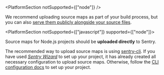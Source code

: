 <PlatformSection notSupported={["node"]} />

We recommend uploading source maps as part of your build process, but you can also [serve them publicly alongside your source files](../hosting-publicly/).

</PlatformSection>

<PlatformSection notSupported={["javascript"]} supported={["node"]}>

Source maps for Node.js projects should be **uploaded directly** to Sentry.

</PlatformSection>

<Note>

The recommended way to upload source maps is using [sentry-cli](/product/cli/). If you have used [_Sentry Wizard_](https://github.com/getsentry/sentry-wizard) to set up your project, it has already created all necessary configuration to upload source maps. Otherwise, follow the [CLI configuration docs](/product/cli/configuration/) to set up your project.

</Note>

